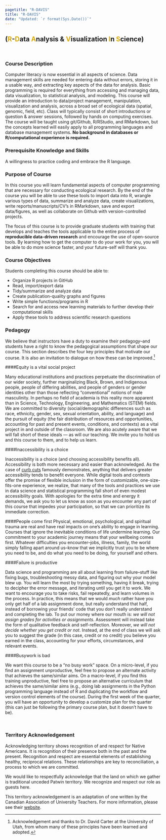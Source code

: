 ```yaml
---
pagetitle: "R-DAVIS"
title: "R-DAVIS"
date: "Updated: `r format(Sys.Date())`"
---
```


## (<font color="#DAAA00">**R**</font>-<font color="#DAAA00">**D**</font>ata <font color="#DAAA00">**A**</font>nalysis & <font color="#DAAA00">**V**</font>isualization <font color="#DAAA00">**I**</font>n <font color="#DAAA00">**S**</font>cience) {-}

<br>  

### Course Description

Computer literacy is now essential in all aspects of science. Data management skills are needed for entering data without errors, storing it in a usable way, and extracting key aspects of the data for analysis. Basic programming is required for everything from accessing and managing data, data visualization, to statistical analysis, and modeling. This course will provide an introduction to data/project management, manipulation, visualization and analysis, across a broad set of ecological data (spatial, genomic, field, etc). Class will typically consist of short introductions or question & answer sessions, followed by hands on computing exercises. The course will be taught using git/Github, R/RStudio, and RMarkdown, but the concepts learned will easily apply to all programming languages and database management systems. **No background in databases or R/computational experience is required.**

### Prerequisite Knowledge and Skills

A willingness to practice coding and embrace the R language.

### Purpose of Course

In this course you will learn fundamental aspects of computer programming that are necessary for conducting ecological research. By the end of the course you will be able to use these tools to import data into R, wrangle various types of data, summarize and analyze data, create visualizations, write reports/manuscripts/CV’s in RMarkdown, save and export data/figures, as well as collaborate on Github with version-controlled projects.

The focus of this course is to provide graduate students with training that develops and teaches the tools applicable to the entire process of **reproducible data-driven research** and encourage the use of open-source tools. By learning how to get the computer to do your work for you, you will be able to do more science faster, and your future-self will thank you.

### Course Objectives

Students completing this course should be able to:

 - Organize R projects in GitHub
 - Read, import/export data
 - Tidy/summarize and analyze data
 - Create publication-quality graphs and figures
 - Write simple functions/programs in R
 - Search for and access new learning materials to further develop their computational skills
 - Apply these tools to address scientific research questions

### Pedagogy

We believe that instructors have a duty to examine their pedagogy--and students have a right to know the pedagogical assumptions that shape our course. This section describes the four key principles that motivate our course. It is also an invitation to dialogue on how these can be improved.^[Acknowledgement and thanks to Dr. David Carter at the University of Utah, from whom many of these principles have been learned and adopted.]

####Equity is a vital social project

Many educational institutions and practices perpetuate the discrimination of our wider society, further marginalizing Black, Brown, and Indigenous people, people of differing abilities, and people of genders or gender identities other than those reflecting “conventional” notions of male masculinity. In perhaps no field of academia is this reality more apparent than in Science, Technology, Engineering, and Mathematics (STEM) fields. We are committed to diversity (social/demographic differences such as race, ethnicity, gender, sex, sexual orientation, ability, and language) and the pursuit of equity (the fair distribution of resources and opportunities, accounting for past and present events, conditions, and contexts) as a vital project in and outside of the classroom. We are also acutely aware that we will fall short of these ideals — as will our teaching. We invite you to hold us and this course to them, and to help us learn.

####Inaccessibility is a choice

Inaccessibility is a choice (and choosing accessibility benefits all). Accessibility is both more necessary and easier than acknowledged. As the case of 
[curb cuts](https://uxdesign.cc/the-curb-cut-effect-universal-design-b4e3d7da73f5) famously demonstrates, anything that delivers greater accessibility tends to benefit everyone. While digital tools and contexts offer the promise of flexible inclusion in the form of customizable, one-size-fits-one experience, we realize, that many of the tools and practices we use in data science and statistical programming fall short of even modest accessibility goals. With apologies for the extra time and energy it demands, we ask you to let us know as soon as you encounter any part of this course that impedes your participation, so that we can prioritize its immediate correction.


####People come first
Physical, emotional, psychological, and spiritual trauma are real and have real impacts on one’s ability to engage in learning. Courses that ignore the inevitable conditions of life undermine learning. Our commitment to your academic journey means that your wellbeing comes first. Whatever difficulties you encounter--jobs, illness, family, the world simply falling apart around us--know that we implicitly trust you to be where you need to be, and do what you need to be doing, for yourself and others. 

####Failure is productive

Data science and programming are all about learning from failure--stuff like fixing bugs, troubleshooting messy data, and figuring out why your model blew up. You will learn the most by trying something, having it break, trying to decipher the error message, and iterating until you get it to work. We want to encourage you to take risks, fail repeatedly, and learn volumes in the process. In practice, this means that we would *much* rather have you only get half of a lab assignment done, but really understand that half, instead of borrowing your friends' code that you don't really understand and completing the lab. To put our money where our mouth is: *we will not assign grades for activities or assignments*. Assessment will instead take the form of qualitative feedback and self-reflection. Moreover, *we will not decide whether you get credit or not*. Instead, at the end of class we will ask you to suggest the grade (in this case, credit or no credit) you believe you earned in the class, accounting for your efforts, circumstances, and relevant events.

####Busywork is bad

We want this course to be a “no busy work” space. On a micro-level, if you find an assignment unproductive, feel free to propose an alternate activity that achieves the same/similar aims. On a macro-level, if you find this training unproductive, feel free to propose an alternative curriculum that achieves the same/similar aims (e.g., doing lab assignments in the Python programming language instead of R and duplicating the workflow and version control elements of the course). During the first week of the quarter, you will have an opportunity to develop a customize plan for the quarter (this can just be following the primary course plan, but it doesn't have to be).


<br>

### Territory Acknowledgement

Acknowledging territory shows recognition of and respect for Native Americans. It is recognition of their presence both in the past and the present. Recognition and respect are essential elements of establishing healthy, reciprocal relations. These relationships are key to reconciliation, a process to which we are committed.

We would like to respectfully acknowledge that the land on which we gather is traditional unceded Patwin territory. We recognize and respect our role as guests here.

This territory acknowledgement is an adaptation of one written by the Canadian Association of University Teachers. For more information, please see their [website](https://www.caut.ca/content/guide-acknowledging-first-peoples-traditional-territory).
